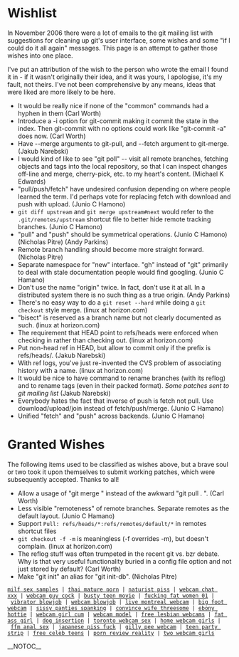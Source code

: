 = Wishlist =

In November 2006 there were a lot of emails to the git mailing list with suggestions for cleaning up git's user interface, some wishes and some "if I could do it all again" messages.  This page is an attempt to gather those wishes into one place.

I've put an attribution of the wish to the person who wrote the email I found it in - if it wasn't originally their idea, and it was yours, I apologise, it's my fault, not theirs.  I've not been comprehensive by any means, ideas that were liked are more likely to be here.

* It would be really nice if none of the "common" commands had a hyphen in them (Carl Worth)
* Introduce a -i option for git-commit making it commit the state in the index. Then git-commit with no options could work like "git-commit -a" does now. (Carl Worth)
* Have --merge arguments to git-pull, and --fetch argument to git-merge. (Jakub Narebski)
* I would kind of like to see "git poll" -- visit all remote branches, fetching objects and tags into the local repository, so that I can inspect changes off-line and merge, cherry-pick, etc. to my heart's content. (Michael K Edwards)
* "pull/push/fetch" have undesired confusion depending on where people learned the term.  I'd perhaps vote for replacing fetch with download and push with upload. (Junio C Hamono)
* <code><nowiki>git diff upstream</nowiki></code> and <code><nowiki>git merge upstream#next</nowiki></code> would refer to the <code><nowiki>.git/remotes/upstream</nowiki></code> shortcut file to better hide remote tracking branches.  (Junio C Hamono)
* "pull" and "push" should be symmetrical operations.  (Junio C Hamono) (Nicholas Pitre) (Andy Parkins)
* Remote branch handling should become more straight forward.  (Nicholas Pitre)
* Separate namespace for "new" interface.  "gh" instead of "git" primarily to deal with stale documentation people would find googling.  (Junio C Hamano)
* Don't use the name "origin" twice.  In fact, don't use it at all.  In a distributed system there is no such thing as a true origin.  (Andy Parkins)
* There's no easy way to do a <code><nowiki>git reset --hard</nowiki></code> while doing a <code><nowiki>git checkout</nowiki></code> style merge. (linux at horizon.com)
* "bisect" is reserved as a branch name but not clearly documented as such. (linux at horizon.com)
* The requirement that HEAD point to refs/heads were enforced when checking in rather than checking out. (linux at horizon.com)
* Put non-head ref in HEAD, but allow to commit only if the prefix is refs/heads/. (Jakub Narebski)
* With ref logs, you've just re-invented the CVS problem of associating history with a name. (linux at horizon.com)
* It would be nice to have command to rename branches (with its reflog) and to rename tags (even in their packed format). <i>Some patches sent to git mailing list</i> (Jakub Narebski)
* Everybody hates the fact that inverse of push is fetch not pull. Use download/upload/join instead of fetch/push/merge.  (Junio C Hamano)
* Unified "fetch" and "push" across backends.  (Junio C Hamano)

= Granted Wishes =

The following items used to be classified as wishes above, but a brave soul or two took it upon themselves to submit working patches, which were subsequently accepted.  Thanks to all!

* Allow a usage of "git merge <branch>" instead of the awkward "git pull . <branch>". (Carl Worth)
* Less visible "remoteness" of remote branches.  Separate remotes as the default layout.  (Junio C Hamano)
* Support <code><nowiki>Pull: refs/heads/*:refs/remotes/default/*</nowiki></code> in remotes shortcut files
* <code><nowiki>git checkout -f -m</nowiki></code> is meaningless (-f overrides -m), but doesn't complain. (linux at horizon.com)
* The reflog stuff was often trumpeted in the recent git vs. bzr debate. Why is that very useful functionality buried in a config file option and not just stored by default?  (Carl Worth)
* Make "git init" an alias for "git init-db". (Nicholas Pitre)
 [http://vibrator.1sweethost.com/38.html milf sex samples] | [http://dissuasive.ibnsites.com/24.html thai mature porn] | [http://hermetical.741.com/92.html naturist piss] | [http://assayer.o-f.com/11.html webcam chat xxx] | [http://iterated.1accesshost.com/69.html webcam guy cock] | [http://homepage.mac.com/keepings/91.html busty teen movie] | [http://solders.freewebsitehosting.com/53.html fucking fat women 01] | [http://squad.greatnow.com/62.html vibrator blowjob] | [http://obbligati.kogaryu.com/70.html webcam blowjob] | [http://homepage.mac.com/massages1/32.html live montreal webcam] | [http://homepage.mac.com/creamery2/7.html big foot webcam] | [http://bedchamber.freewebpages.org/89.html sissy panties spanking] | [http://istrian.1sweethost.com/9.html convince wife threesome] | [http://emotional.o-f.com/63.html ebony hottie] | [http://homepage.mac.com/lubes/86.html webcam girl cum] | [http://mean.wtcsites.com/4.html webcam model] | [http://roguish.bravepages.com/32.html free lesbian webcams] | [http://unbars.freecities.com/69.html fat ass girl] | [http://homepage.mac.com/bedlam2/60.html dog insertion] | [http://prowlers.fcpages.com/61.html toronto webcam sex] | [http://homepage.mac.com/lubes/49.html home webcam girls] | [http://icelander.150m.com/84.html ffm anal sex] | [http://honored.ibnsites.com/3.html japanese piss fuck] | [http://homepage.mac.com/creamery2/2.html gilly pee webcam] | [http://homepage.mac.com/traverses1/9.html teen party strip] | [http://clearance.freewebsitehosting.com/53.html free celeb teens] | [http://guardedly.1sweethost.com/55.html porn review reality] | [http://shitted.exactpages.com/95.html two webcam girls]

__NOTOC__